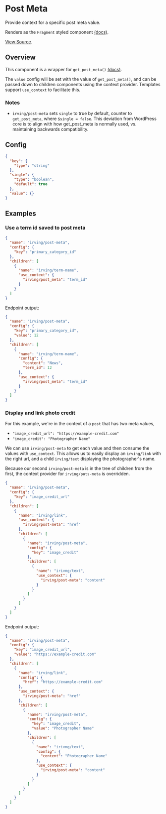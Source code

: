 <Meta title="WordPress Components|Post Meta" />

# Post Meta
Provide context for a specific post meta value.

Renders as the `Fragment` styled component [(docs)](?path=/docs/styled-components-fragment--basic-eample).

[View Source](https://github.com/alleyinteractive/wp-irving/tree/master/inc/components/components/post-meta).

## Overview
This component is a wrapper for `get_post_meta()` [(docs)](https://developer.wordpress.org/reference/functions/get_post_meta/).

The `value` config will be set with the value of `get_post_meta()`, and can be passed down to children components using the context provider. Templates support `use_context` to facilitate this.

### Notes
* `irving/post-meta` sets `single` to true by default, counter to `get_post_meta`, where `$single = false`. This deviation from WordPress core is to align with how get_post_meta is normally used, vs. maintaining backwards compatibility.

## Config
```json
{
  "key": {
    "type": "string"
  },
  "single": {
    "type": "boolean",
    "default": true
  },
  "value": {}
}
```

## Examples

### Use a term id saved to post meta
```json
{
  "name": "irving/post-meta",
  "config": {
    "key": "primary_category_id"
  },
  "children": [
    {
      "name": "irving/term-name",
      "use_context": {
        "irving/post_meta": "term_id"
      }
    }
  ]
}
```

Endpoint output:
```json
{
  "name": "irving/post-meta",
  "config": {
    "key": "primary_category_id",
    "value": 12
  },
  "children": [
    {
      "name": "irving/term-name",
      "config": {
        "content": "News",
        "term_id": 12
      },
      "use_context": {
        "irving/post_meta": "term_id"
      }
    }
  ]
}
```

### Display and link photo credit
For this example, we're in the context of a `post` that has two meta values,
* `"image_credit_url": "https://example-credit.com"`
* `"image_credit": "Photographer Name"`

We can use `irving/post-meta` to get each value and then consume the values with `use_context`. This allows us to easily display an `irving/link` with the right url, and a child `irving/text` displaying the photographer's name.

Because our second `irving/post-meta` is in the tree of children from the first, the context provider for `irving/pots-meta` is overridden.

```json
{
  "name": "irving/post-meta",
  "config": {
    "key": "image_credit_url"
  },
  "children": [
    {
      "name": "irving/link",
      "use_context": {
        "irving/post-meta": "href"
      },
      "children": [
        {
          "name": "irving/post-meta",
          "config": {
            "key": "image_credit"
          },
          "children": [
            {
              "name": "irivng/text",
              "use_context": {
                "irving/post-meta": "content"
              }
            }
          ]
        }
      ]
    }
  ]
}
```

Endpoint output:
```json
{
  "name": "irving/post-meta",
  "config": {
    "key": "image_credit_url",
    "value": "https://example-credit.com"
  },
  "children": [
    {
      "name": "irving/link",
      "config": {
        "href": "https://example-credit.com"
      },
      "use_context": {
        "irving/post-meta": "href"
      },
      "children": [
        {
          "name": "irving/post-meta",
          "config": {
            "key": "image_credit",
            "value": "Photographer Name"
          },
          "children": [
            {
              "name": "irivng/text",
              "config": {
                "content": "Photographer Name"
              },
              "use_context": {
                "irving/post-meta": "content"
              }
            }
          ]
        }
      ]
    }
  ]
}
```
